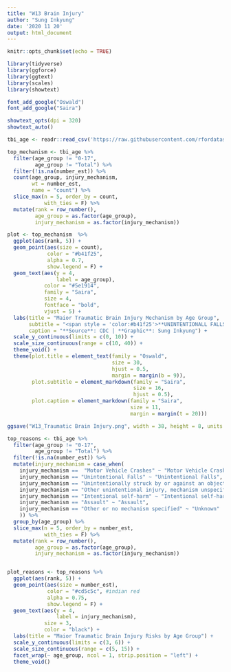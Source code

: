 ```yaml
---
title: "W13 Brain Injury"
author: "Sung Inkyung"
date: '2020 11 20'
output: html_document
---
```


```r
knitr::opts_chunk$set(echo = TRUE)
```

```r
library(tidyverse)
library(ggforce)
library(ggtext)
library(scales)
library(showtext)

font_add_google("Oswald")
font_add_google("Saira")

showtext_opts(dpi = 320)
showtext_auto()
```

```r
tbi_age <- readr::read_csv('https://raw.githubusercontent.com/rfordatascience/tidytuesday/master/data/2020/2020-03-24/tbi_age.csv')

```

```r
top_mechanism <- tbi_age %>% 
  filter(age_group != "0-17",
         age_group != "Total") %>% 
  filter(!is.na(number_est)) %>% 
  count(age_group, injury_mechanism, 
        wt = number_est,
        name = "count") %>% 
  slice_max(n = 5, order_by = count,
            with_ties = F) %>% 
  mutate(rank = row_number(),
         age_group = as.factor(age_group),
         injury_mechanism = as.factor(injury_mechanism))
```


```r
plot <- top_mechanism  %>% 
  ggplot(aes(rank, 5)) +
  geom_point(aes(size = count), 
             color = "#b41f25", 
             alpha = 0.7,
             show.legend = F) +
  geom_text(aes(y = 4, 
                label = age_group), 
            color = "#5e1914",
            family = "Saira",
            size = 4, 
            fontface = "bold",
            vjust = 5) +
  labs(title = "Maior Traumatic Brain Injury Mechanism by Age Group",
       subtitle = "<span style = 'color:#b41f25'>**UNINTENTIONALL FALLS**</span> is a major cause happening to the **old** and **baby** most frequently",
       caption = "**Source**: CDC | **Graphic**: Sung Inkyung") +
  scale_y_continuous(limits = c(0, 10)) +
  scale_size_continuous(range = c(10, 40)) +
  theme_void() +
  theme(plot.title = element_text(family = "Oswald",
                                  size = 30,
                                  hjust = 0.5,
                                  margin = margin(b = 9)),
        plot.subtitle = element_markdown(family = "Saira",
                                         size = 16,
                                         hjust = 0.5),
        plot.caption = element_markdown(family = "Saira",
                                        size = 11,
                                        margin = margin(t = 20)))

ggsave("W13_Traumatic Brain Injury.png", width = 38, height = 8, units = "cm")
```

```r
top_reasons <- tbi_age %>% 
  filter(age_group != "0-17",
         age_group != "Total") %>% 
  filter(!is.na(number_est)) %>% 
  mutate(injury_mechanism = case_when(
    injury_mechanism ==  "Motor Vehicle Crashes" ~ "Motor Vehicle Crashes",
    injury_mechanism == "Unintentional Falls" ~ "Unintentional Falls", 
    injury_mechanism == "Unintentionally struck by or against an object" ~ "Struck By/Against",
    injury_mechanism == "Other unintentional injury, mechanism unspecified" ~ "Unintentional Injury", 
    injury_mechanism == "Intentional self-harm" ~ "Intentional self-harm", 
    injury_mechanism == "Assault" ~ "Assault",
    injury_mechanism == "Other or no mechanism specified" ~ "Unknown"
    )) %>% 
  group_by(age_group) %>% 
  slice_max(n = 5, order_by = number_est,
            with_ties = F) %>% 
  mutate(rank = row_number(),
         age_group = as.factor(age_group),
         injury_mechanism = as.factor(injury_mechanism))


plot_reasons <- top_reasons %>% 
  ggplot(aes(rank, 5)) +
  geom_point(aes(size = number_est), 
             color = "#cd5c5c", #indian red
             alpha = 0.75,
             show.legend = F) +
  geom_text(aes(y = 4, 
                label = injury_mechanism),
            size = 3, 
            color = "black") +
  labs(title = "Maior Traumatic Brain Injury Risks by Age Group") +
  scale_y_continuous(limits = c(3, 6)) +
  scale_size_continuous(range = c(5, 15)) +
  facet_wrap(~ age_group, ncol = 1, strip.position = "left") +
  theme_void()

```

